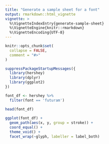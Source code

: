 ```yaml
---
title: "Generate a sample sheet for a font"
output: rmarkdown::html_vignette
vignette: >
  %\VignetteIndexEntry{generate-sample-sheet}
  %\VignetteEngine{knitr::rmarkdown}
  %\VignetteEncoding{UTF-8}
---
```


```r
knitr::opts_chunk$set(
  collapse = FALSE,
  comment = "#>"
)
```

```r
suppressPackageStartupMessages({
  library(hershey)
  library(dplyr)
  library(ggplot2)
})
```


```r
font_df <- hershey %>% 
  filter(font == 'futuram')

head(font_df)
  
ggplot(font_df) + 
  geom_path(aes(x, y, group = stroke)) + 
  coord_equal() + 
  theme_void() + 
  facet_wrap(~glyph, labeller = label_both)
```

